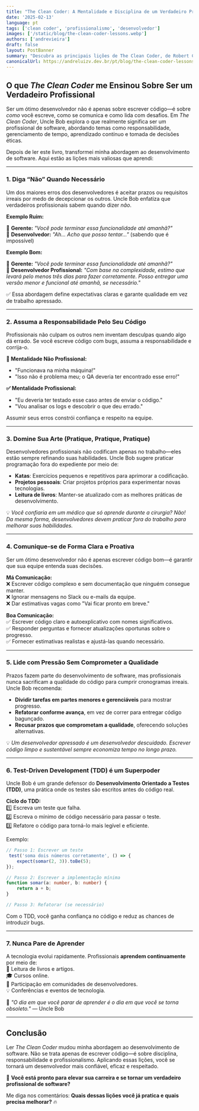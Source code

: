 ```yaml
---
title: "The Clean Coder: A Mentalidade e Disciplina de um Verdadeiro Profissional de Software"  
date: '2025-02-13'
language: pt
tags: ['clean coder', 'profissionalismo', 'desenvolvedor']  
images: ['/static/blog/the-clean-coder-lessons.webp']  
authors: ['andrevieira']  
draft: false  
layout: PostBanner  
summary: "Descubra as principais lições de The Clean Coder, de Robert C. Martin, e aprenda a pensar, agir e trabalhar como um verdadeiro profissional de software."  
canonicalUrl: https://andreluizv.dev.br/pt/blog/the-clean-coder-lessons  
---
```


## O que *The Clean Coder* me Ensinou Sobre Ser um Verdadeiro Profissional  

Ser um ótimo desenvolvedor não é apenas sobre escrever código—é sobre *como* você escreve, como se comunica e como lida com desafios. Em *The Clean Coder*, Uncle Bob explora o que realmente significa ser um profissional de software, abordando temas como responsabilidade, gerenciamento de tempo, aprendizado contínuo e tomada de decisões éticas.  

Depois de ler este livro, transformei minha abordagem ao desenvolvimento de software. Aqui estão as lições mais valiosas que aprendi:  

---

### 1. Diga “Não” Quando Necessário  

Um dos maiores erros dos desenvolvedores é aceitar prazos ou requisitos irreais por medo de decepcionar os outros. Uncle Bob enfatiza que verdadeiros profissionais sabem quando dizer *não*.  

**Exemplo Ruim:**  

💬 **Gerente:** *"Você pode terminar essa funcionalidade até amanhã?"*  
🤷 **Desenvolvedor:** *"Ah... Acho que posso tentar..."* (sabendo que é impossível)  

**Exemplo Bom:**  

💬 **Gerente:** *"Você pode terminar essa funcionalidade até amanhã?"*  
🚀 **Desenvolvedor Profissional:** *"Com base na complexidade, estimo que levará pelo menos três dias para fazer corretamente. Posso entregar uma versão menor e funcional até amanhã, se necessário."*  

✅ Essa abordagem define expectativas claras e garante qualidade em vez de trabalho apressado.  

---

### 2. Assuma a Responsabilidade Pelo Seu Código  

Profissionais não culpam os outros nem inventam desculpas quando algo dá errado. Se você escreve código com bugs, assuma a responsabilidade e corrija-o.  

**🚫 Mentalidade Não Profissional:**  
- "Funcionava na minha máquina!"  
- "Isso não é problema meu; o QA deveria ter encontrado esse erro!"  

**✅ Mentalidade Profissional:**  
- "Eu deveria ter testado esse caso antes de enviar o código."  
- "Vou analisar os logs e descobrir o que deu errado."  

Assumir seus erros constrói confiança e respeito na equipe.  

---

### 3. Domine Sua Arte (Pratique, Pratique, Pratique)  

Desenvolvedores profissionais não codificam apenas no trabalho—eles estão sempre refinando suas habilidades. Uncle Bob sugere praticar programação fora do expediente por meio de:  

- **Katas**: Exercícios pequenos e repetitivos para aprimorar a codificação.  
- **Projetos pessoais**: Criar projetos próprios para experimentar novas tecnologias.  
- **Leitura de livros**: Manter-se atualizado com as melhores práticas de desenvolvimento.  

💡 *Você confiaria em um médico que só aprende durante a cirurgia? Não! Da mesma forma, desenvolvedores devem praticar fora do trabalho para melhorar suas habilidades.*  

---

### 4. Comunique-se de Forma Clara e Proativa  

Ser um ótimo desenvolvedor não é apenas escrever código bom—é garantir que sua equipe entenda suas decisões.  

**Má Comunicação:**  
❌ Escrever código complexo e sem documentação que ninguém consegue manter.  
❌ Ignorar mensagens no Slack ou e-mails da equipe.  
❌ Dar estimativas vagas como "Vai ficar pronto em breve."  

**Boa Comunicação:**  
✅ Escrever código claro e autoexplicativo com nomes significativos.  
✅ Responder perguntas e fornecer atualizações oportunas sobre o progresso.  
✅ Fornecer estimativas realistas e ajustá-las quando necessário.  

---

### 5. Lide com Pressão Sem Comprometer a Qualidade  

Prazos fazem parte do desenvolvimento de software, mas profissionais nunca sacrificam a qualidade do código para cumprir cronogramas irreais. Uncle Bob recomenda:  

- **Dividir tarefas em partes menores e gerenciáveis** para mostrar progresso.  
- **Refatorar conforme avança**, em vez de correr para entregar código bagunçado.  
- **Recusar prazos que comprometam a qualidade**, oferecendo soluções alternativas.  

💡 *Um desenvolvedor apressado é um desenvolvedor descuidado. Escrever código limpo e sustentável sempre economiza tempo no longo prazo.*  

---

### 6. Test-Driven Development (TDD) é um Superpoder  

Uncle Bob é um grande defensor do **Desenvolvimento Orientado a Testes (TDD)**, uma prática onde os testes são escritos antes do código real.  

**Ciclo do TDD:**  
1️⃣ Escreva um teste que falha.  
2️⃣ Escreva o mínimo de código necessário para passar o teste.  
3️⃣ Refatore o código para torná-lo mais legível e eficiente.  

Exemplo:  

```typescript
// Passo 1: Escrever um teste
 test('soma dois números corretamente', () => {
    expect(somar(2, 3)).toBe(5);
});

// Passo 2: Escrever a implementação mínima
function somar(a: number, b: number) {
    return a + b;
}

// Passo 3: Refatorar (se necessário)
```  

Com o TDD, você ganha confiança no código e reduz as chances de introduzir bugs.  

---

### 7. Nunca Pare de Aprender  

A tecnologia evolui rapidamente. Profissionais **aprendem continuamente** por meio de:  
📖 Leitura de livros e artigos.  
🎓 Cursos online.  
🤝 Participação em comunidades de desenvolvedores.  
💡 Conferências e eventos de tecnologia.  

💬 *"O dia em que você parar de aprender é o dia em que você se torna obsoleto."* — Uncle Bob  

---

## Conclusão  

Ler *The Clean Coder* mudou minha abordagem ao desenvolvimento de software. Não se trata apenas de escrever código—é sobre disciplina, responsabilidade e profissionalismo. Aplicando essas lições, você se tornará um desenvolvedor mais confiável, eficaz e respeitado.  

🚀 **Você está pronto para elevar sua carreira e se tornar um verdadeiro profissional de software?**  

Me diga nos comentários: **Quais dessas lições você já pratica e quais precisa melhorar?** 🔥
